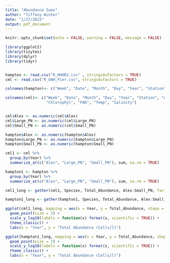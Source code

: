 ```yaml
---
title: "Abundance Sums"
author: "Tiffany Winter"
date: "1/27/2022"
output: pdf_document
---
```


```r
knitr::opts_chunk$set(echo = FALSE, warning = FALSE, message = FALSE)

library(ggplot2)
library(tinytex)
library(dplyr)
library(tidyr)


hampton <- read.csv("R_HHHR2.csv" , stringsAsFactors = TRUE)
cml <- read.csv("R_UNH_Pier.csv", stringsAsFactors = TRUE)

colnames(hampton)<- c("Week", "Date", "Month", "Day", "Year", "Station", "Alex", "Large_PN", "Small_PN")

colnames(cml)<- c("Week", "Date", "Month", "Day", "Year", "Station", "Alex", "Large_PN", "Small_PN", 
                  "Chlorophyl", "PAR", "Temp", "Salinity")


cml$Alex <- as.numeric(cml$Alex)
cml$Large_PN <- as.numeric(cml$Large_PN)
cml$Small_PN <- as.numeric(cml$Small_PN)

hampton$Alex <- as.numeric(hampton$Alex)
hampton$Large_PN <- as.numeric(hampton$Large_PN)
hampton$Small_PN <- as.numeric(hampton$Small_PN)

cml1 <- cml %>% 
  group_by(Year) %>% 
  summarize_at(c("Alex", "Large_PN", "Small_PN"), sum, na.rm = TRUE)

hampton1 <- hampton %>% 
  group_by(Year) %>% 
  summarize_at(c("Alex", "Large_PN", "Small_PN"), sum, na.rm = TRUE)

cml1_long <- gather(cml1, Species, Total_Abundance, Alex:Small_PN, factor_key=TRUE)

hampton1_long <- gather(hampton1, Species, Total_Abundance, Alex:Small_PN, factor_key=TRUE)
```


```r

ggplot(cml1_long, mapping = aes(x = Year, y = Total_Abundance, shape = Species)) + 
  geom_point(size = 3) +
  scale_y_log10(labels = function(x) format(x, scientific = TRUE)) +
  theme_classic() + 
  labs(x = "Year", y = "Total Abundance (Cells/l)")

```


```r

ggplot(hampton1_long, mapping = aes(x = Year, y = Total_Abundance, shape = Species)) + 
  geom_point(size = 3) +
  scale_y_log10(labels = function(x) format(x, scientific = TRUE)) +
  theme_classic() + 
  labs(x = "Year", y = "Total Abundance (Cells/l)")

```


